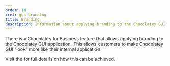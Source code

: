 ```yaml
---
order: 10
xref: gui-branding
title: Branding
description: Information about applying branding to the Chocolatey GUI application
---
```


There is a Chocolatey for Business feature that allows applying branding to the Chocolatey GUI application.  This allows customers to make Chocolatey GUI "look" more like their internal application.

Visit the <Xref title="branding page" value="branding" /> for full details on how this can be achieved.
